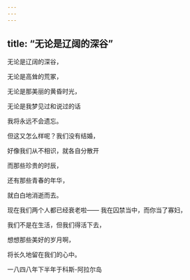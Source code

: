 ```yaml
---
---
---
```

title: “无论是辽阔的深谷”
---




无论是辽阔的深谷，

无论是高耸的荒冢，

无论是那美丽的黄昏时光，

无论是我梦见过和说过的话

我将永远不会遗忘。





但这又怎么样呢？我们没有结婚，

好像我们从不相识，就各自分散开

而那些珍贵的时辰，

还有那些青春的年华，

就白白地消逝而去。





现在我们两个人都已经衰老啦—— 我在囚禁当中，而你当了寡妇，

我们不是在生活，但我们得活下去，

想想那些美好的岁月啊，

将长久地留在我们的心中。

一八四八年下半年于科斯-阿拉尔岛